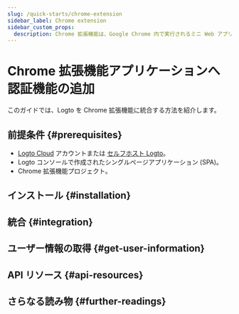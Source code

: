```yaml
---
slug: /quick-starts/chrome-extension
sidebar_label: Chrome extension
sidebar_custom_props:
  description: Chrome 拡張機能は、Google Chrome 内で実行されるミニ Web アプリケーションです。
---
```




# Chrome 拡張機能アプリケーションへ認証機能の追加

このガイドでは、Logto を Chrome 拡張機能に統合する方法を紹介します。

<GuideTip />

## 前提条件 \{#prerequisites}

- [Logto Cloud](https://cloud.logto.io) アカウントまたは [セルフホスト Logto](/introduction/set-up-logto-oss)。
- Logto コンソールで作成されたシングルページアプリケーション (SPA)。
- Chrome 拡張機能プロジェクト。

## インストール \{#installation}

<Installation />

## 統合 \{#integration}

<Integration />

## ユーザー情報の取得 \{#get-user-information}

<GetUserInformation package="@logto/chrome-extension" />

## API リソース \{#api-resources}

<ApiResources package="@logto/chrome-extension" />

## さらなる読み物 \{#further-readings}

<FurtherReadings />